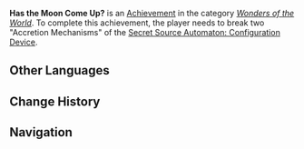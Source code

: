 {{Achievement Infobox
|id           = 82252
|order id     = 2252
|category     = Wonders of the World
|description  = While the [[Secret Source Automaton: Configuration Device]] is charging its "Boltsphere Cannon," break the "Accretion Mechanism" and interrupt the process.
|requirements = 
|primogems    = 5
|tracking     = 
|topic        = Secret Source Automaton: Configuration Device
|type         = Boss
|hidden       = 1
|set          = 
}}
'''Has the Moon Come Up?''' is an [[Achievement]] in the category ''[[Wonders of the World]]''. To complete this achievement, the player needs to break two "Accretion Mechanisms" of the [[Secret Source Automaton: Configuration Device]].
<!--
==Gameplay Notes==
* 

==Gallery==
{{Preview
|size=300px
|file=
|caption=
}}

==Video Guides==
{{EVT
|video1   = 
|caption1 = 
}}
-->
==Other Languages==
{{Other Languages
|en       = Has the Moon Come Up?
|zhs      = 月亮还没有出来
|zhs_rm   = 
|zht      = 月亮還沒有出來
|zht_rm   = 
|zh_tl    = 
|ja       = 月は出ている？
|ja_rm    = Tsuki wa Dete Iru?
|ja_tl    = Has the Moon Come Up?
|ko       = 달은 떠 있는가?
|ko_tl    = 
|es       = La luna aún no ha salido
|es_tl    = The Moon Has Not Yet Risen
|fr       = Y a-t-il une pleine lune ?
|fr_tl    = Is There a Full Moon?
|ru       = Луна ещё не взошла
|ru_tl    = 
|th       = จันทรายังไม่ปรากฏ
|th_rm    = 
|th_tl    = 
|vi       = Mặt Trăng Còn Chưa Lộ Diện
|vi_tl    = 
|de       = Der Mond ist noch nicht aufgegangen
|de_tl    = The Moon Hasn't Risen Yet
|id       = Bulan Masih Lum Muncul
|id_tl    = The Moon Has Not Yet Risen
|pt       = A Lua Ainda Não Apareceu
|pt_tl    = 
|tr       = Ay Yükseldi Mi?
|tr_tl    = 
|it       = C'è già la luna in cielo?
|it_tl    = 
}}

==Change History==
{{Change History|5.1}}

==Navigation==
{{Achievement Navbox}}